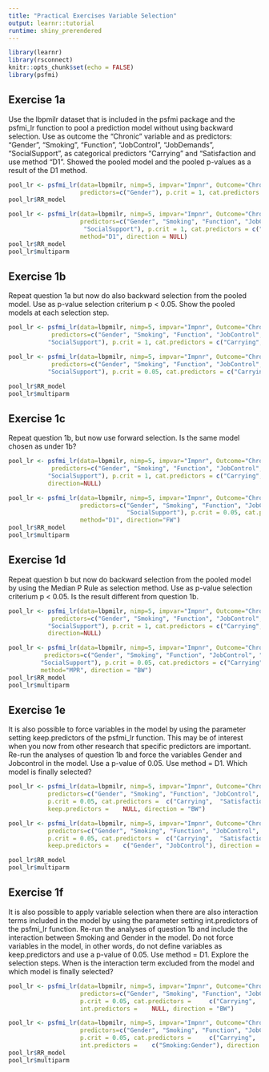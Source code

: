 ---
title: "Practical Exercises Variable Selection"
output: learnr::tutorial
runtime: shiny_prerendered
---

```{r setup, include=FALSE}
library(learnr)
library(rsconnect)
knitr::opts_chunk$set(echo = FALSE)
library(psfmi)
```

## Exercise 1a

Use the lbpmilr dataset that is included in the psfmi package and the psfmi_lr function to pool a prediction model without using backward selection. Use as outcome the “Chronic” variable and as predictors: "Gender", "Smoking", "Function", "JobControl", "JobDemands", "SocialSupport", as categorical predictors "Carrying" and "Satisfaction and use method “D1”.  Showed the pooled model and the pooled p-values as a result of the D1 method. 

```{r exercise1a, exercise=TRUE, exercise.eval=TRUE}

pool_lr <- psfmi_lr(data=lbpmilr, nimp=5, impvar="Impnr", Outcome="Chronic",
                    predictors=c("Gender"), p.crit = 1, cat.predictors = c("Carrying"), method="D1")
pool_lr$RR_model

```


```{r exercise1a-hint}

pool_lr <- psfmi_lr(data=lbpmilr, nimp=5, impvar="Impnr", Outcome="Chronic",
                    predictors=c("Gender", "Smoking", "Function", "JobControl", "JobDemands",
                     "SocialSupport"), p.crit = 1, cat.predictors = c("Carrying",  "Satisfaction"), 
                    method="D1", direction = NULL)
pool_lr$RR_model
pool_lr$multiparm

```

## Exercise 1b

Repeat question 1a but now do also backward selection from the pooled model. Use as p-value selection criterium p < 0.05. Show the pooled models at each selection step.

```{r exercise1b, exercise=TRUE, exercise.eval=TRUE}

pool_lr <- psfmi_lr(data=lbpmilr, nimp=5, impvar="Impnr", Outcome="Chronic",
            predictors=c("Gender", "Smoking", "Function", "JobControl", "JobDemands",
           "SocialSupport"), p.crit = 1, cat.predictors = c("Carrying",  "Satisfaction"), method="D1", direction="BW")


```

```{r exercise1b-hint}

pool_lr <- psfmi_lr(data=lbpmilr, nimp=5, impvar="Impnr", Outcome="Chronic",
            predictors=c("Gender", "Smoking", "Function", "JobControl", "JobDemands",
           "SocialSupport"), p.crit = 0.05, cat.predictors = c("Carrying",  "Satisfaction"), method="D1", direction=NULL)

pool_lr$RR_model
pool_lr$multiparm

```

## Exercise 1c

Repeat question 1b, but now use forward selection. Is the same model chosen as under 1b?

```{r exercise1c, exercise=TRUE, exercise.eval=TRUE}

pool_lr <- psfmi_lr(data=lbpmilr, nimp=5, impvar="Impnr", Outcome="Chronic",
            predictors=c("Gender", "Smoking", "Function", "JobControl", "JobDemands",
           "SocialSupport"), p.crit = 1, cat.predictors = c("Carrying", "Satisfaction"), method="D1", 
           direction=NULL)

```


```{r exercise1c-hint}

pool_lr <- psfmi_lr(data=lbpmilr, nimp=5, impvar="Impnr", Outcome="Chronic",
                    predictors=c("Gender", "Smoking", "Function", "JobControl", "JobDemands",
                                 "SocialSupport"), p.crit = 0.05, cat.predictors = c("Carrying",  "Satisfaction"),
                    method="D1", direction="FW")
pool_lr$RR_model
pool_lr$multiparm

```

## Exercise 1d

Repeat question b but now do backward selection from the pooled model by using the Median P Rule as selection method. Use as p-value selection criterium p < 0.05. Is the result different from question 1b.

```{r exercise1d, exercise=TRUE, exercise.eval=TRUE}

pool_lr <- psfmi_lr(data=lbpmilr, nimp=5, impvar="Impnr", Outcome="Chronic",
            predictors=c("Gender", "Smoking", "Function", "JobControl", "JobDemands",
           "SocialSupport"), p.crit = 1, cat.predictors = c("Carrying", "Satisfaction"), method="D1", 
           direction=NULL)

```


```{r exercise1d-hint}

pool_lr <- psfmi_lr(data=lbpmilr, nimp=5, impvar="Impnr", Outcome="Chronic",
          predictors=c("Gender", "Smoking", "Function", "JobControl", "JobDemands",
         "SocialSupport"), p.crit = 0.05, cat.predictors = c("Carrying",  "Satisfaction"),
         method="MPR", direction = "BW")
pool_lr$RR_model
pool_lr$multiparm

```

## Exercise 1e

It is also possible to force variables in the model by using the parameter setting keep.predictors of the psfmi_lr function. This may be of interest when you now from other research that specific predictors are important. Re-run the analyses of question 1b and force the variables Gender and Jobcontrol in the model. Use a p-value of 0.05. Use method = D1. Which model is finally selected?

```{r exercise1e, exercise=TRUE, exercise.eval=TRUE}

pool_lr <- psfmi_lr(data=lbpmilr, nimp=5, impvar="Impnr", Outcome="Chronic",
           predictors=c("Gender", "Smoking", "Function", "JobControl", 	"JobDemands", "SocialSupport"),
           p.crit = 0.05, cat.predictors = 	c("Carrying",  "Satisfaction"), method="D1",
           keep.predictors = 	NULL, direction = "BW")


```


```{r exercise1e-hint}

pool_lr <- psfmi_lr(data=lbpmilr, nimp=5, impvar="Impnr", Outcome="Chronic",
           predictors=c("Gender", "Smoking", "Function", "JobControl", 	"JobDemands", "SocialSupport"),
           p.crit = 0.05, cat.predictors = 	c("Carrying",  "Satisfaction"), method="D1",
           keep.predictors = 	c("Gender", "JobControl"), direction = "BW")

pool_lr$RR_model
pool_lr$multiparm

```

## Exercise 1f

It is also possible to apply variable selection when there are also interaction terms included in the model by using the parameter setting int.predictors of the psfmi_lr function. Re-run the analyses of question 1b and include the interaction between Smoking and Gender in the model. Do not force variables in the model, in other words, do not define variables as keep.predictors and use a p-value of 0.05. Use method = D1. Explore the selection steps. When is the interaction term excluded from the model and which model is finally selected?

```{r exercise1f, exercise=TRUE, exercise.eval=TRUE}

pool_lr <- psfmi_lr(data=lbpmilr, nimp=5, impvar="Impnr", Outcome="Chronic",
                    predictors=c("Gender", "Smoking", "Function", "JobControl", 	"JobDemands", "SocialSupport"),
                    p.crit = 0.05, cat.predictors = 	c("Carrying",  "Satisfaction"), method="D1",
                    int.predictors = 	NULL, direction = "BW")


```


```{r exercise1f-hint}

pool_lr <- psfmi_lr(data=lbpmilr, nimp=5, impvar="Impnr", Outcome="Chronic",
                    predictors=c("Gender", "Smoking", "Function", "JobControl", 	"JobDemands", "SocialSupport"),
                    p.crit = 0.05, cat.predictors = 	c("Carrying",  "Satisfaction"), method="D1",
                    int.predictors = 	c("Smoking:Gender"), direction = "BW")
pool_lr$RR_model
pool_lr$multiparm

```

